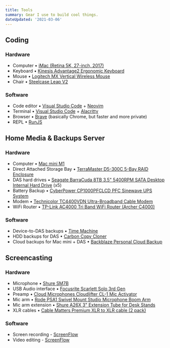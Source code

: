 ```yaml
---
title: Tools
summary: Gear I use to build cool things.
dateUpdated: '2021-03-06'
---
```


## Coding

### Hardware 

- Computer • [iMac (Retina 5K, 27-inch, 2017)](https://www.apple.com/ca/imac/)
- Keyboard • [Kinesis Advantage2 Ergonomic Keyboard](https://www.amazon.ca/gp/aw/d/B01KR1C5PY)
- Mouse • [Logitech MX Vertical Wireless Mouse](https://www.amazon.ca/gp/aw/d/B07FNJB8TT)
- Chair • [Steelcase Leap V2](https://www.envirotechhome.ca/collections/chair/products/steelcase-leap-refurbished)

### Software

- Code editor • [Visual Studio Code](https://code.visualstudio.com/) + [Neovim](https://neovim.io/)
- Terminal • [Visual Studio Code](https://code.visualstudio.com/) + [Alacritty](https://github.com/alacritty/alacritty)
- Browser • [Brave](https://brave.com/) (basically Chrome, but faster and more private)
- REPL • [RunJS](https://runjs.app/)

## Home Media & Backups Server

### Hardware

- Computer • [Mac mini M1](https://www.apple.com/ca/mac-mini/)
- Direct Attached Storage Bay • [TerraMaster D5-300C 5-Bay RAID Enclosure](https://www.amazon.ca/TerraMaster-D5-300C-Enclosure-Exclusive-Diskless/dp/B073165ZCP)
- DAS hard drives • [Seagate BarraCuda 8TB 3.5" 5400RPM SATA Desktop Internal Hard Drive](https://www.amazon.ca/Seagate-Barracuda-Internal-Drive-3-5-Inch/dp/B07H289S7C) (x5)
- Battery Backup • [CyberPower CP1000PFCLCD PFC Sinewave UPS System](https://www.amazon.ca/gp/aw/d/B00429N192)
- Modem • [Technicolor TC4400VDN Ultra-Broadband Cable Modem](https://www.amazon.ca/Technicolor-TC4400VDN-Ultra-Broadband-Cable-Modem/dp/B082F3MG1D)
- WiFi Router • [TP-Link AC4000 Tri Band WiFi Router (Archer C4000)](https://www.amazon.ca/TP-Link-AC4000-Band-WiFi-Router/dp/B07F1YB5LX)

### Software

- Device-to-DAS backups • [Time Machine](https://support.apple.com/en-ca/HT201250)
- HDD backups for DAS • [Carbon Copy Cloner](https://bombich.com/)
- Cloud backups for Mac mini + DAS • [Backblaze Personal Cloud Backup](https://www.backblaze.com/cloud-backup.html)

## Screencasting

### Hardware

- Microphone • [Shure SM7B](https://www.amazon.ca/Shure-SM7B-Dynamic-Microphone-Cardioid/dp/B0002E4Z8M)
- USB Audio interface • [Focusrite Scarlett Solo 3rd Gen](https://www.amazon.ca/Focusrite-SCARLETT-SOLO-3RD-GEN-USB-Audio-Interface/dp/B07QR6Z1JB)
- Preamp • [Cloud Microphones Cloudlifter CL-1 Mic Activator](https://www.amazon.ca/Cloud-Microphones-Cloudlifter-CL-1/dp/B004MQSV04)
- Mic arm • [Rode PSA1 Swivel Mount Studio Microphone Boom Arm](https://www.amazon.ca/RODE-Swivel-Mount-Studio-Microphone/dp/B001D7UYBO)
- Mic arm extension • [Shure A26X 3" Extension Tube for Desk Stands](https://www.amazon.ca/Shure-A26X-Extension-Various-Mounting/dp/B0006NMSWO)
- XLR cables • [Cable Matters Premium XLR to XLR cable (2 pack)](https://www.amazon.ca/Cable-Matters-interconnecting-full-featured-Specifications/dp/B00KO8VYMG)

### Software

- Screen recording - [ScreenFlow](https://www.telestream.net/screenflow/overview.htm)
- Video editing - [ScreenFlow](https://www.telestream.net/screenflow/overview.htm)

